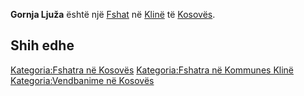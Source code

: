 {{Fshat në Kosovës
 | Emri                = Gornja Ljuža
| srp_N_name = Gornja Ljuža
| srp_N_FULL_NAME_RO = Gornja Ljuža
| srp_N_FULL_NAME_ND_RO = Gornja Ljuza
| srp_N_SORT_NAME_RG = GORNJALJUZA
| srp_N_FULL_NAME_RG = Gornja Ljuža
| srp_N_FULL_NAME_ND_RG = Gornja Ljuza
| srp_V_name = Luža
| srp_V_FULL_NAME_RO = Luža Ljuža
| srp_V_FULL_NAME_ND_RO = Luza Ljuza
| srp_V_SORT_NAME_RG = LUZA LJUZA
| srp_V_FULL_NAME_RG = Luža Ljuža
| srp_V_FULL_NAME_ND_RG = Luza Ljuza

 | Emri (Rasa dhanore) = 
 | Figura              = 
 | Shteti              = Kosovo
 | Komuna              = Klinë
 | Kodi postar         = 
 | Sipërfaqja          = 

 | Popullsia           = 

 | Regj. i popullsisë  = 
 | Dend. e popullsisë  = 
 | Faqja zyrtare       = 
 <!--- Koordinatat ----> 
 | Gjerësia            = 42.3125
 | Gjatësia            = 21.262222
 | Lartësia            = 
}}
'''Gornja Ljuža''' është një [[Fshat]] në [[Klinë]] të [[Kosovës]].

<!-- == Gjeografia == -->
<!-- == Historia == -->
<!-- == Demografia == -->
== Shih edhe ==
{{Komuna Klinë}}
{{Kosovo-Administrata-Cung}}

[[Kategoria:Fshatra në Kosovës]]
[[Kategoria:Fshatra në Kommunes Klinë]]
[[Kategoria:Vendbanime në Kosovës]]